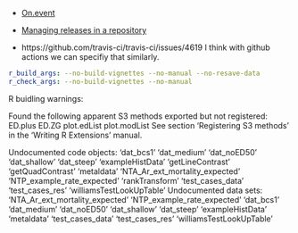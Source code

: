 

- [On.event](https://docs.github.com/en/actions/writing-workflows/workflow-syntax-for-github-actions#onevent_nametypes)
- [Managing releases in a repository](https://docs.github.com/en/repositories/releasing-projects-on-github/managing-releases-in-a-repository)


- https://github.com/travis-ci/travis-ci/issues/4619
I think with github actions we can specifiy that similarly.

```yml
r_build_args: --no-build-vignettes --no-manual --no-resave-data
r_check_args: --no-build-vignettes --no-manual
```

R buidling warnings:

Found the following apparent S3 methods exported but not registered:
     ED.plus ED.ZG plot.edList plot.modList
   See section ‘Registering S3 methods’ in the ‘Writing R Extensions’
   manual.

  Undocumented code objects:
    ‘dat_bcs1’ ‘dat_medium’ ‘dat_noED50’ ‘dat_shallow’ ‘dat_steep’
    ‘exampleHistData’ ‘getLineContrast’ ‘getQuadContrast’ ‘metaldata’
    ‘NTA_Ar_ext_mortality_expected’ ‘NTP_example_rate_expected’
    ‘rankTransform’ ‘test_cases_data’ ‘test_cases_res’
    ‘williamsTestLookUpTable’
  Undocumented data sets:
    ‘NTA_Ar_ext_mortality_expected’ ‘NTP_example_rate_expected’
    ‘dat_bcs1’ ‘dat_medium’ ‘dat_noED50’ ‘dat_shallow’ ‘dat_steep’
    ‘exampleHistData’ ‘metaldata’ ‘test_cases_data’ ‘test_cases_res’
    ‘williamsTestLookUpTable’
